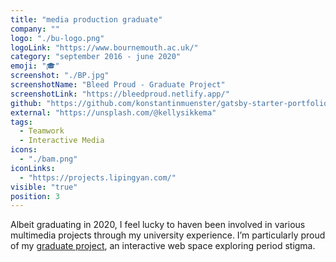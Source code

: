 ```yaml
---
title: "media production graduate"
company: ""
logo: "./bu-logo.png"
logoLink: "https://www.bournemouth.ac.uk/"
category: "september 2016 - june 2020"
emoji: "🎓"
screenshot: "./BP.jpg"
screenshotName: "Bleed Proud - Graduate Project"
screenshotLink: "https://bleedproud.netlify.app/"
github: "https://github.com/konstantinmuenster/gatsby-starter-portfolio-minimal"
external: "https://unsplash.com/@kellysikkema"
tags:
  - Teamwork
  - Interactive Media
icons:
  - "./bam.png"
iconLinks:
  - "https://projects.lipingyan.com/"
visible: "true"
position: 3
---
```


Albeit graduating in 2020, I feel lucky to haven been involved in various multimedia projects through my university experience. I’m particularly proud of my <a href="https://bleedproud.netlify.app/" target="_blank" rel="nofollow noopener noreferrer" aria-label="External Link">graduate project</a>, an interactive web space exploring period stigma.